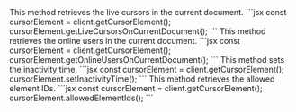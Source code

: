 <Steps>

<Step title="getLiveCursorsOnCurrentDocument()">
This method retrieves the live cursors in the current document.
```jsx
const cursorElement = client.getCursorElement();
cursorElement.getLiveCursorsOnCurrentDocument();
```
</Step>
<Step title="getOnlineUsersOnCurrentDocument()">
This method retrieves the online users in the current document.
```jsx
const cursorElement = client.getCursorElement();
cursorElement.getOnlineUsersOnCurrentDocument();
```
</Step>
<Step title="setInactivityTime()">
This method sets the inactivity time.
```jsx
const cursorElement = client.getCursorElement();
cursorElement.setInactivityTime();
```
</Step>
<Step title="allowedElementIds()">
This method retrieves the allowed element IDs.
```jsx
const cursorElement = client.getCursorElement();
cursorElement.allowedElementIds();
```
</Step>
</Steps>
